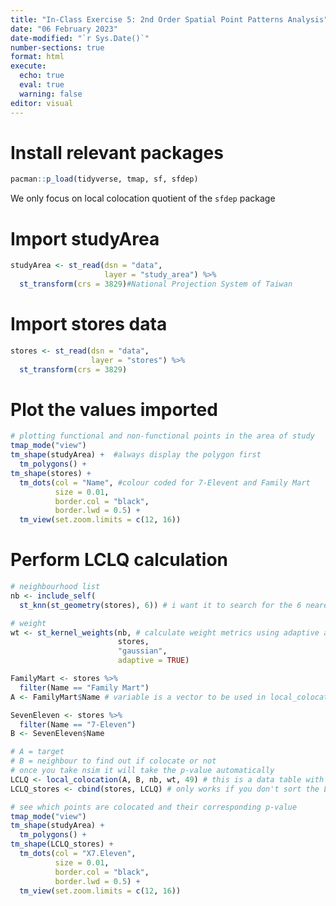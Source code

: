 ```yaml
---
title: "In-Class Exercise 5: 2nd Order Spatial Point Patterns Analysis"
date: "06 February 2023"
date-modified: "`r Sys.Date()`"
number-sections: true
format: html
execute: 
  echo: true
  eval: true
  warning: false
editor: visual
---
```


# Install relevant packages

```r
pacman::p_load(tidyverse, tmap, sf, sfdep)
```

We only focus on local colocation quotient of the `sfdep` package

# Import studyArea

```r
studyArea <- st_read(dsn = "data",
                     layer = "study_area") %>%
  st_transform(crs = 3829)#National Projection System of Taiwan
```

# Import stores data

```r
stores <- st_read(dsn = "data",
                  layer = "stores") %>%
  st_transform(crs = 3829)
```

# Plot the values imported

```r
# plotting functional and non-functional points in the area of study
tmap_mode("view")
tm_shape(studyArea) +  #always display the polygon first
  tm_polygons() +
tm_shape(stores) + 
  tm_dots(col = "Name", #colour coded for 7-Elevent and Family Mart
          size = 0.01,
          border.col = "black",
          border.lwd = 0.5) +
  tm_view(set.zoom.limits = c(12, 16))
```

# Perform LCLQ calculation

```r
# neighbourhood list
nb <- include_self(
  st_knn(st_geometry(stores), 6)) # i want it to search for the 6 nearest neighbours - stay with even number you will never have a balance of neighbours

# weight
wt <- st_kernel_weights(nb, # calculate weight metrics using adaptive and gaussian mtd
                        stores,
                        "gaussian",
                        adaptive = TRUE)

FamilyMart <- stores %>%
  filter(Name == "Family Mart")
A <- FamilyMart$Name # variable is a vector to be used in local_colocation()

SevenEleven <- stores %>%
  filter(Name == "7-Eleven")
B <- SevenEleven$Name
```

```r
# A = target
# B = neighbour to find out if colocate or not
# once you take nsim it will take the p-value automatically
LCLQ <- local_colocation(A, B, nb, wt, 49) # this is a data table with 2 columns in order to map it we need to combine it back with the stores. NA means cannot find colocation or isolation (not significant)
LCLQ_stores <- cbind(stores, LCLQ) # only works if you don't sort the LCLQ it binds by the same table order from the orginal stores data
```

```r
# see which points are colocated and their corresponding p-value
tmap_mode("view")
tm_shape(studyArea) + 
  tm_polygons() + 
tm_shape(LCLQ_stores) + 
  tm_dots(col = "X7.Eleven",
          size = 0.01,
          border.col = "black",
          border.lwd = 0.5) +
  tm_view(set.zoom.limits = c(12, 16))
```
